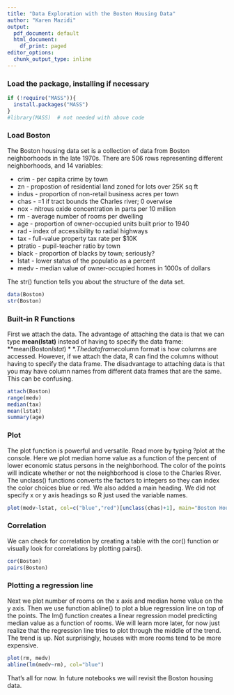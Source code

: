 ```yaml
---
title: "Data Exploration with the Boston Housing Data"
author: "Karen Mazidi"
output:
  pdf_document: default
  html_document:
    df_print: paged
editor_options:
  chunk_output_type: inline
---
```



### Load the package, installing if necessary

```r
if (!require("MASS")){
  install.packages("MASS")
}
#library(MASS)  # not needed with above code
```
### Load Boston

The Boston housing data set is a collection of data from Boston neighborhoods in the late 1970s. There are 506 rows representing different neighborhoods, and 14 variables:

* crim - per capita crime by town
* zn - propostion of residential land zoned for lots over 25K sq ft
* indus - proportion of non-retail business acres per town
* chas - =1 if tract bounds the Charles river; 0 overwise
* nox - nitrous oxide concentration in parts per 10 million
* rm - average number of rooms per dwelling
* age - proportion of owner-occupied units built prior to 1940
* rad - index of accessibility to radial highways
* tax - full-value property tax rate per $10K
* ptratio - pupil-teacher ratio by town
* black - proportion of blacks by town; seriously?
* lstat - lower status of the populatio as a percent
* medv - median value of owner-occupied homes in 1000s of dollars

The str() function tells you about the structure of the data set.

```r
data(Boston)
str(Boston)
```

### Built-in R Functions

First we attach the data. The advantage of attaching the data is that we can type **mean(lstat)** instead of having to specify the data frame: **mean(Boston$lstat)**. The dataframe$column format is how columns are accessed. However, if we attach the data, R can find the columns without having to specify the data frame. The disadvantage to attaching data is that you may have column names from different data frames that are the same. This can be confusing.


```r
attach(Boston)
range(medv)
median(tax)
mean(lstat)
summary(age)
```

### Plot

The plot function is powerful and versatile. Read more by typing ?plot at the console. Here we plot median home value as a function of the percent of lower economic status persons in the neighborhood. The color of the points will indicate whether or not the neighborhood is close to the Charles River. The unclass() functions converts the factors to integers so they can index the color choices blue or red. We also added a main heading. We did not specify x or y axis headings so R just used the variable names.

```r
plot(medv~lstat, col=c("blue","red")[unclass(chas)+1], main="Boston Housing")
```
### Correlation

We can check for correlation by creating a table with the cor() function or visually look for correlations by plotting pairs().

```r
cor(Boston)
pairs(Boston)
```

### Plotting a regression line

Next we plot number of rooms on the x axis and median home value on the y axis. Then we use function abline() to plot a blue regression line on top of the points. The lm() function creates a linear regression model predicting median value as a function of rooms. We will learn more later, for now just realize that the regression line tries to plot through the middle of the trend. The trend is up. Not surprisingly, houses with more rooms tend to be more expensive.

```r
plot(rm, medv)
abline(lm(medv~rm), col="blue")
```


That's all for now. In future notebooks we will revisit the Boston housing data.
